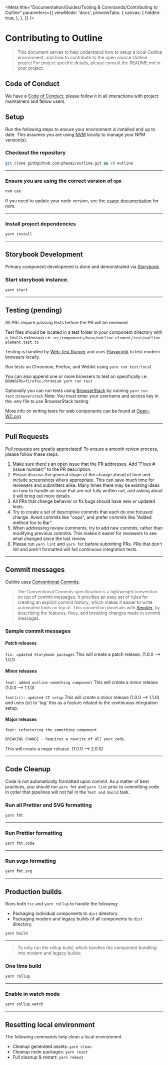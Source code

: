 
<Meta
  title="Documentation/Guides/Tooling & Commands/Contributing to Outline"
  parameters={{
    viewMode: 'docs',
    previewTabs: {
      canvas: {
        hidden: true,
      },
    },
  }}
/>

# Contributing to Outline

> This document serves to help understand how to setup a local Outline environment, and how to contribute to the open source Outline project For project specific details, please consult the README.md in your project.

## Code of Conduct

We have a [Code of Conduct](https://github.com/phase2/outline/blob/next/CODE_OF_CONDUCT.md), please follow it in all interactions with project maintainers and fellow users.

## Setup

Run the following steps to ensure your environment is installed and up to date. This assumes you are using [NVM](https://github.com/nvm-sh/nvm) locally to manage your NPM version(s).

### Checkout the repository

```bash
git clone git@github.com:phase2/outline.git && cd outline
```

---

### Ensure you are using the correct version of `npm`

```bash
nvm use
```

If you need to update your node version, see the [usage documentation](https://github.com/nvm-sh/nvm#usage) for nvm.

---

### Install project dependencies

```bash
yarn install
```

---

## Storybook Development

Primary component development is done and demonstrated via [Storybook](https://storybook.js.org/).

### Start storybook instance.

```bash
yarn start
```

---

## Testing (pending)

All PRs require passing tests before the PR will be reviewed

Test files should be located in a test folder in your component directory with a .test.ts extension i.e. `src/components/base/outline-element/test/outline-element.test.ts`

Testing is handled by [Web Test Runner](https://modern-web.dev/guides/test-runner/getting-started/) and uses [Playwright](https://playwright.dev/) to test modern browsers locally.

Run tests on Chromium, Firefox, and Webkit using
`yarn run test:local`

You can also append one or more browsers to test on specifically i.e.
`BROWSERS=firefox,chromium yarn run test`

Optionally you can run tests using [BrowserStack](https://www.browserstack.com/) by running
`yarn run test:browserstack`
Note: You must enter your username and access key in the .env file to use BrowserStack testing

More info on writing tests for web components can be found at [Open-WC.org](https://open-wc.org/docs/testing/helpers/)

---

## Pull Requests

Pull requests are greatly appreciated! To ensure a smooth review process, please follow these steps:

1. Make sure there's an open issue that the PR addresses. Add "Fixes #(issue number)" to the PR description.
2. Please discuss the general shape of the change ahead of time and include screenshots where appropriate. This can save much time for reviewers and submitters alike. Many times there may be existing ideas on how to handle an issue that are not fully written out, and asking about it will bring out more details.
3. All PRs that change behavior or fix bugs should have new or updated tests.
4. Try to create a set of descriptive commits that each do one focused change. Avoid commits like "oops", and prefer commits like "Added method foo to Bar".
5. When addressing review comments, try to add new commits, rather than modifying previous commits. This makes it easier for reviewers to see what changed since the last review.
6. Please run `yarn lint` and `yarn fmt` before submitting PRs. PRs that don't lint and aren't formatted will fail continuous integration tests.

---

## Commit messages

Outline uses [Conventional Commits](https://www.conventionalcommits.org/en/v1.0.0/).

> The Conventional Commits specification is a lightweight convention on top of commit messages. It provides an easy set of rules for creating an explicit commit history; which makes it easier to write automated tools on top of. This convention dovetails with [SemVer](https://semver.org/), by describing the features, fixes, and breaking changes made in commit messages.

### Sample commit messages

#### Patch releases

`fix: updated Storybook packages`
This will create a patch release. (1.0.0 --> 1.0.1)

#### Minor releases

`feat: added outline-something component`
This will create a minor release (1.0.0 --> 1.1.0)

`feat(ci): updated CI setup`
This will create a minor release (1.0.0 --> 1.1.0) and uses (ci) to 'tag' this as a feature related to the continuous integration setup.

#### Major releases

```bash
feat: refactoring the something component

BREAKING CHANGE - Requires a rewrite of all your code.
```

This will create a major release. (1.0.0 --> 2.0.0)

---

## Code Cleanup

Code is not automatically formatted upon commit. As a matter of best practices, you should run `yarn fmt` and `yarn lint` prior to committing code in order that pipelines will not fail in the `Test and Build` task.

### Run all Prettier and SVG formatting

```bash
yarn fmt
```

---

### Run Prettier formatting

```bash
yarn fmt.code
```

---

### Run svgo formatting

```bash
yarn fmt.svg
```

---

## Production builds

Runs both `tsc` and `yarn rollup` to handle the following:

- Packaging individual components to `dist` directory.
- Packaging modern and legacy builds of all components to `dist` directory.

```bash
yarn build
```

---

> To only run the rollup build, which handles the component bundling into modern and legacy builds:

### One time build

```bash
yarn rollup
```

---

### Enable in watch mode

```bash
yarn rollup.watch
```

---

## Resetting local environment

The following commands help clean a local environment.

- Cleanup generated assets: `yarn clean`
- Cleanup node packages: `yarn reset`
- Full cleanup & restart: `yarn reboot`
